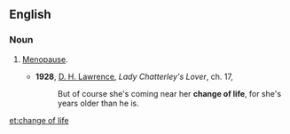 ==English==

===Noun===
{{en-noun|head=[[change]] [[of]] [[life]]|-}}

# {{context|idiomatic|dated|euphemistic}} [[menopause|Menopause]].
#* '''1928''', [[w:D._H._Lawrence|D. H. Lawrence]], ''Lady Chatterley's Lover'', ch. 17,
#*: But of course she's coming near her '''change of life''', for she's years older than he is.

[[et:change of life]]